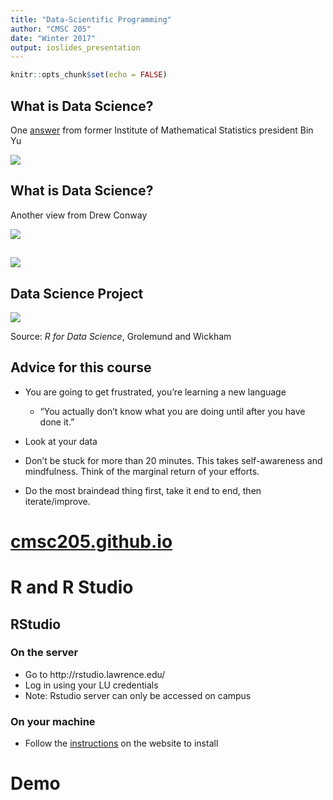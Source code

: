 ```yaml
---
title: "Data-Scientific Programming"
author: "CMSC 205"
date: "Winter 2017"
output: ioslides_presentation
---
```


```r
knitr::opts_chunk$set(echo = FALSE)
```


## What is Data Science?

One [answer](http://bulletin.imstat.org/2014/10/ims-presidential-address-let-us-own-data-science/) from former Institute of Mathematical Statistics president Bin Yu

![](fig/bin_yu-VD.png)

## What is Data Science?

Another view from Drew Conway

![](fig/Data_Science_VD.png)

## 

![](fig/data-science-process.png)

## Data Science Project

![](fig/data-science.png)

Source: *R for Data Science*, Grolemund and Wickham

## Advice for this course

- You are going to get frustrated, you're learning a new language
    + "You actually don't know what you are doing until after you have done it."
    
- Look at your data

- Don't be stuck for more than 20 minutes. This takes self-awareness and mindfulness.  Think of the marginal return of your efforts.

- Do the most braindead thing first, take it end to end, then iterate/improve.

# [cmsc205.github.io](https://cmsc205.github.io/index.html)

# R and R Studio

## RStudio

### On the server

- Go to http://rstudio.lawrence.edu/
- Log in using your LU credentials
- Note: Rstudio server can only be accessed on campus

### On your machine

- Follow the [instructions](https://cmsc205.github.io/week01.html) on the website to install

# Demo